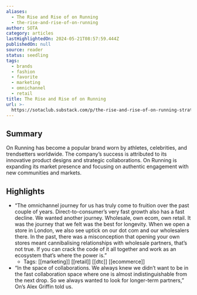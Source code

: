 ```yaml
---
aliases:
  - The Rise and Rise of on Running
  - the-rise-and-rise-of-on-running
author: SOTA
category: articles
lastHighlightedOn: 2024-05-21T08:57:59.444Z
publishedOn: null
source: reader
status: seedling
tags:
  - brands
  - fashion
  - favorite
  - marketing
  - omnichannel
  - retail
title: The Rise and Rise of on Running
url: >-
  https://sotaclub.substack.com/p/the-rise-and-rise-of-on-running-strategy?utm_source=post-email-title&publication_id=663077&post_id=144722325&utm_campaign=email-post-title&isFreemail=false&r=og9hp&triedRedirect=true&utm_medium=email
---
```

## Summary

On Running has become a popular brand worn by athletes, celebrities, and trendsetters worldwide. The company’s success is attributed to its innovative product designs and strategic collaborations. On Running is expanding its market presence and focusing on authentic engagement with new communities and markets.

## Highlights

- “The omnichannel journey for us has truly come to fruition over the past couple of years. Direct-to-consumer’s very fast growth also has a fast decline. We wanted another journey. Wholesale, own ecom, own retail. It was the journey that we felt was the best for longevity. When we open a store in London, we also see uptick on our dot com and our wholesalers there. In the past, there was a misconception that opening your own stores meant cannibalising relationships with wholesale partners, that’s not true. If you can crack the code of it all together and work as an ecosystem that’s where the power is.”
    - Tags: [[marketing]] [[retail]] [[dtc]] [[ecommerce]]
- “In the space of collaborations. We always knew we didn’t want to be in the fast collaboration space where one is almost indistinguishable from the next drop. So we always wanted to look for longer-term partners,” On’s Alex Griffin told us.
